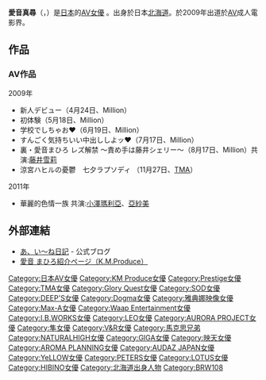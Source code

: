 {{AV女優|
|モデル名=愛音 まひろ
|ふりがな=あいね まひろ
|別名=
|愛称=
|生年=1991
|生月=1
|生日=17
|出身地={{JPN}}・[[北海道|北海道]]
|血液型=[[A型|A型]]
|時点=
|身長=148
|体重=
|バスト=83
|ウエスト=59
|ヒップ=83
|カップ=C
|身体備考=
|ジャンル=[[AV|AV]]
|AV出演期間=2009年 -
|活動備考=
|他の活動=
|その他=
}}
{{japanese|japanese=愛音 まひろ|kana=あいね まひろ|romaji=Aine Mahiro}}
'''愛音真尋'''（{{lang-ja|愛音まひろ}}，{{bd|1991年|1月17日}}）是[[日本|日本]]的[[AV女優|AV女優]] 。出身於日本[[北海道|北海道]]。於2009年出道於[[AV|AV]]成人電影界。

== 作品 == 
=== AV作品 ===
; 2009年
*新人デビュー（4月24日、Million）
*初体験（5月18日、Million）
*学校でしちゃお♥（6月19日、Million）
*すんごく気持ちいい中出ししよッ♥（7月17日、Million）
*裏・愛音まひろ レズ解禁 ～責め手は藤井シェリー～（8月17日、Million）共演:[[藤井雪莉|藤井雪莉]]
*涼宮ハヒルの憂鬱　七夕ラプソディ （11月27日、[[TMA|TMA]]）

; 2011年
*華麗的色情一族  共演:[[小澤瑪利亞|小澤瑪利亞]]、[[亞紗美|亞紗美]]

== 外部連結 == 
* [https://web.archive.org/web/20110822164625/http://blog.livedoor.jp/axis_mahiro/ あ、い～ね日記] - 公式ブログ
* [https://web.archive.org/web/20090818211435/http://www.km-produce.com/girls/detail.php?gid=2801 愛音 まひろ紹介ページ（K.M.Produce）]

{{Pornstar-stub}}
{{DEFAULTSORT:Aine Mahiro}}
[[Category:日本AV女優|Category:日本AV女優]]
[[Category:KM_Produce女優|Category:KM Produce女優]]
[[Category:Prestige女優|Category:Prestige女優]]
[[Category:TMA女優|Category:TMA女優]]
[[Category:Glory_Quest女優|Category:Glory Quest女優]]
[[Category:SOD女優|Category:SOD女優]]
[[Category:DEEP'S女優|Category:DEEP'S女優]]
[[Category:Dogma女優|Category:Dogma女優]]
[[Category:雅典娜映像女優|Category:雅典娜映像女優]]
[[Category:Max-A女優|Category:Max-A女優]]
[[Category:Waap_Entertainment女優|Category:Waap Entertainment女優]]
[[Category:I.B.WORKS女優|Category:I.B.WORKS女優]]
[[Category:LEO女優|Category:LEO女優]]
[[Category:AURORA_PROJECT女優|Category:AURORA PROJECT女優]]
[[Category:隼女優|Category:隼女優]]
[[Category:V&R女優|Category:V&R女優]]
[[Category:馬克思兄弟|Category:馬克思兄弟]]
[[Category:NATURALHIGH女優|Category:NATURALHIGH女優]]
[[Category:GIGA女優|Category:GIGA女優]]
[[Category:映天女優|Category:映天女優]]
[[Category:AROMA_PLANNING女優|Category:AROMA PLANNING女優]]
[[Category:AUDAZ_JAPAN女優|Category:AUDAZ JAPAN女優]]
[[Category:YeLLOW女優|Category:YeLLOW女優]]
[[Category:PETERS女優|Category:PETERS女優]]
[[Category:LOTUS女優|Category:LOTUS女優]]
[[Category:HIBINO女優|Category:HIBINO女優]]
[[Category:北海道出身人物|Category:北海道出身人物]]
[[Category:BRW108|Category:BRW108]]